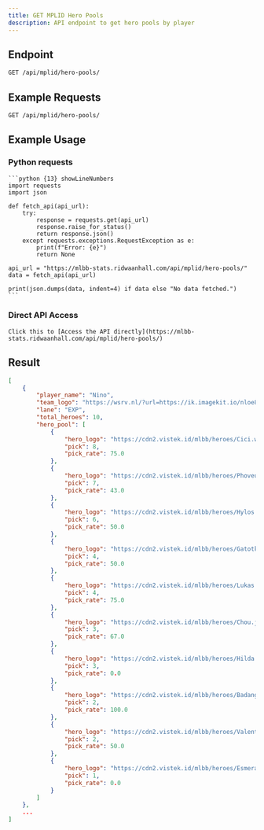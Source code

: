 ```yaml
---
title: GET MPLID Hero Pools
description: API endpoint to get hero pools by player
---
```


## Endpoint

```txt
GET /api/mplid/hero-pools/
```

## Example Requests

```txt
GET /api/mplid/hero-pools/
```

## Example Usage

### Python requests

    ```python {13} showLineNumbers
    import requests
    import json

    def fetch_api(api_url):
        try:
            response = requests.get(api_url)
            response.raise_for_status()
            return response.json()
        except requests.exceptions.RequestException as e:
            print(f"Error: {e}")
            return None

    api_url = "https://mlbb-stats.ridwaanhall.com/api/mplid/hero-pools/"
    data = fetch_api(api_url)

    print(json.dumps(data, indent=4) if data else "No data fetched.")
    ```

### Direct API Access

    Click this to [Access the API directly](https://mlbb-stats.ridwaanhall.com/api/mplid/hero-pools/)

## Result

```json {3} showLineNumbers
[
    {
        "player_name": "Nino",
        "team_logo": "https://wsrv.nl/?url=https://ik.imagekit.io/nloe8dhf7w/mplid/s14/teams/ae-64.png",
        "lane": "EXP",
        "total_heroes": 10,
        "hero_pool": [
            {
                "hero_logo": "https://cdn2.vistek.id/mlbb/heroes/Cici.webp",
                "pick": 8,
                "pick_rate": 75.0
            },
            {
                "hero_logo": "https://cdn2.vistek.id/mlbb/heroes/Phoveus.jpg",
                "pick": 7,
                "pick_rate": 43.0
            },
            {
                "hero_logo": "https://cdn2.vistek.id/mlbb/heroes/Hylos.jpg",
                "pick": 6,
                "pick_rate": 50.0
            },
            {
                "hero_logo": "https://cdn2.vistek.id/mlbb/heroes/Gatotkaca.jpg",
                "pick": 4,
                "pick_rate": 50.0
            },
            {
                "hero_logo": "https://cdn2.vistek.id/mlbb/heroes/Lukas.webp",
                "pick": 4,
                "pick_rate": 75.0
            },
            {
                "hero_logo": "https://cdn2.vistek.id/mlbb/heroes/Chou.jpg",
                "pick": 3,
                "pick_rate": 67.0
            },
            {
                "hero_logo": "https://cdn2.vistek.id/mlbb/heroes/Hilda.jpg",
                "pick": 3,
                "pick_rate": 0.0
            },
            {
                "hero_logo": "https://cdn2.vistek.id/mlbb/heroes/Badang.jpg",
                "pick": 2,
                "pick_rate": 100.0
            },
            {
                "hero_logo": "https://cdn2.vistek.id/mlbb/heroes/Valentina.jpg",
                "pick": 2,
                "pick_rate": 50.0
            },
            {
                "hero_logo": "https://cdn2.vistek.id/mlbb/heroes/Esmeralda.jpg",
                "pick": 1,
                "pick_rate": 0.0
            }
        ]
    },
    ...
]
```
